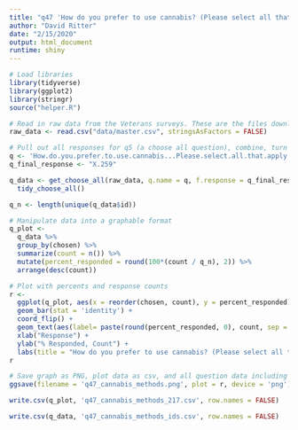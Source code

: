 ```yaml
---
title: "q47 'How do you prefer to use cannabis? (Please select all that apply)' (Veterans)"
author: "David Ritter"
date: "2/15/2020"
output: html_document
runtime: shiny
---
```


```r
# Load libraries
library(tidyverse)
library(ggplot2)
library(stringr)
source("helper.R")
```

```r
# Read in raw data from the Veterans surveys. These are the files downloaded from survey monkey saved as a .csv
raw_data <- read.csv("data/master.csv", stringsAsFactors = FALSE)
```

```r
# Pull out all responses for q5 (a choose all question), combine, turn into a tidy data format for further processing then d <- tidy_choose_all(q)etermine 'question n'
q <- 'How.do.you.prefer.to.use.cannabis...Please.select.all.that.apply.'
q_final_response <- "X.259"

q_data <- get_choose_all(raw_data, q.name = q, f.response = q_final_response) %>%
  tidy_choose_all()

q_n <- length(unique(q_data$id))
```

```r
# Manipulate data into a graphable format
q_plot <-
  q_data %>%
  group_by(chosen) %>%
  summarize(count = n()) %>%
  mutate(percent_responded = round(100*(count / q_n), 2)) %>%
  arrange(desc(count))
```

```r
# Plot with percents and response counts
r <- 
  ggplot(q_plot, aes(x = reorder(chosen, count), y = percent_responded)) +
  geom_bar(stat = 'identity') +
  coord_flip() +
  geom_text(aes(label= paste(round(percent_responded, 0), count, sep = "%:"))) +
  xlab("Response") +
  ylab("% Responded, Count") +
  labs(title = "How do you prefer to use cannabis? (Please select all that apply)", subtitle = q_n)
r
```

```r
# Save graph as PNG, plot data as csv, and all question data including response IDs as csv (save question n and N at end of plot file as "_x.x")
ggsave(filename = 'q47_cannabis_methods.png', plot = r, device = 'png')

write.csv(q_plot, 'q47_cannabis_methods_217.csv', row.names = FALSE)

write.csv(q_data, 'q47_cannabis_methods_ids.csv', row.names = FALSE)
```
